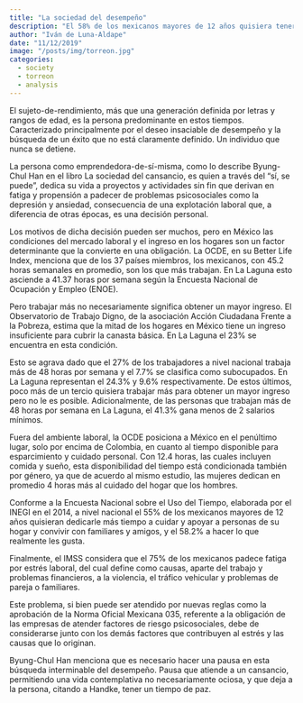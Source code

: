 ```yaml
---
title: "La sociedad del desempeño"
description: "El 58% de los mexicanos mayores de 12 años quisiera tener más tiempo para hacer lo que realmente les gusta."
author: "Iván de Luna-Aldape"
date: "11/12/2019"
image: "/posts/img/torreon.jpg"
categories: 
  - society
  - torreon
  - analysis
---
```


El sujeto-de-rendimiento, más que una generación definida por letras y rangos de edad, es la persona predominante en estos tiempos. Caracterizado principalmente por el deseo insaciable de desempeño y la búsqueda de un éxito que no está claramente definido. Un individuo que nunca se detiene.

La persona como emprendedora-de-sí-misma, como lo describe Byung-Chul Han en el libro La sociedad del cansancio, es quien a través del “sí, se puede”, dedica su vida a proyectos y actividades sin fin que derivan en fatiga y propensión a padecer de problemas psicosociales como la depresión y ansiedad, consecuencia de una explotación laboral que, a diferencia de otras épocas, es una decisión personal.

Los motivos de dicha decisión pueden ser muchos, pero en México las condiciones del mercado laboral y el ingreso en los hogares son un factor determinante que la convierte en una obligación. La OCDE, en su Better Life Index, menciona que de los 37 países miembros, los mexicanos, con 45.2 horas semanales en promedio, son los que más trabajan. En La Laguna esto asciende a 41.37 horas por semana según la Encuesta Nacional de Ocupación y Empleo (ENOE).

Pero trabajar más no necesariamente significa obtener un mayor ingreso. El Observatorio de Trabajo Digno, de la asociación Acción Ciudadana Frente a la Pobreza, estima que la mitad de los hogares en México tiene un ingreso insuficiente para cubrir la canasta básica. En La Laguna el 23% se encuentra en esta condición.

Esto se agrava dado que el 27% de los trabajadores a nivel nacional trabaja más de 48 horas por semana y el 7.7% se clasifica como subocupados. En La Laguna representan el 24.3% y 9.6% respectivamente. De estos últimos, poco más de un tercio quisiera trabajar más para obtener un mayor ingreso pero no le es posible. Adicionalmente, de las personas que trabajan más de 48 horas por semana en La Laguna, el 41.3% gana menos de 2 salarios mínimos.

Fuera del ambiente laboral, la OCDE posiciona a México en el penúltimo lugar, solo por encima de Colombia, en cuanto al tiempo disponible para esparcimiento y cuidado personal. Con 12.4 horas, las cuales incluyen comida y sueño, esta disponibilidad del tiempo está condicionada también por género, ya que de acuerdo al mismo estudio, las mujeres dedican en promedio 4 horas más al cuidado del hogar que los hombres.

Conforme a la Encuesta Nacional sobre el Uso del Tiempo, elaborada por el INEGI en el 2014, a nivel nacional el 55% de los mexicanos mayores de 12 años quisieran dedicarle más tiempo a cuidar y apoyar a personas de su hogar y convivir con familiares y amigos, y el 58.2% a hacer lo que realmente les gusta.

Finalmente, el IMSS considera que el 75% de los mexicanos padece fatiga por estrés laboral, del cual define como causas, aparte del trabajo y problemas financieros, a la violencia, el tráfico vehicular y problemas de pareja o familiares.

Este problema, si bien puede ser atendido por nuevas reglas como la aprobación de la Norma Oficial Mexicana 035, referente a la obligación de las empresas de atender factores de riesgo psicosociales, debe de considerarse junto con los demás factores que contribuyen al estrés y las causas que lo originan.

Byung-Chul Han menciona que es necesario hacer una pausa en esta búsqueda interminable del desempeño. Pausa que atiende a un cansancio, permitiendo una vida contemplativa no necesariamente ociosa, y que deja a la persona, citando a Handke, tener un tiempo de paz.